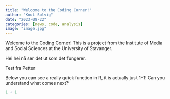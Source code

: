 ```yaml
---
title: "Welcome to the Coding Corner!"
author: "Knut Solvig"
date: "2023-08-22"
categories: [news, code, analysis]
image: "image.jpg"
---
```


Welcome to the Coding Corner! This is a project from the Institute of Media and Social Sciences at the University of Stavanger.

Hei hei nå ser det ut som det fungerer.

Test fra Petter

Below you can see a really quick function in R, it is actually just 1+1! Can you understand what comes next?

```r
1 + 1
```
